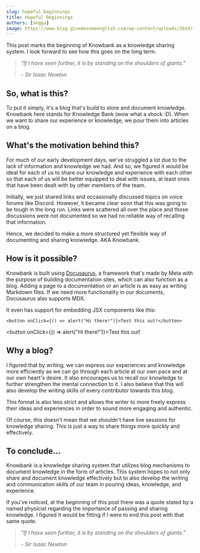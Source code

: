 ---
slug: hopeful-beginnings
title: Hopeful Beginnings
authors: [angga]
image: https://www.blog.givemesomeenglish.com/wp-content/uploads/2014/12/At-The-Beginning-GiveMeSomeEnglish.jpg
---

This post marks the beginning of Knowbank as a knowledge sharing system. I look forward to see how this goes on the long term.

<!--truncate-->

<!-- LINKS -->
[Docusaurus]: https://docusaurus.io/

> _"If I have seen further, it is by standing on the shoulders of giants."_
>
> _- Sir Isaac Newton_


## So, what is this?

To put it simply, it's a blog that's build to store and document knowledge. Knowbank here stands for Knowledge Bank (wow what a shock :D). When we want to share our experience or knowledge, we pour them into articles on a blog.

## What's the motivation behind this?

For much of our early development days, we've struggled a lot due to the lack of information and knowledge we had. And so, we figured it would be ideal for each of us to share our knowledge and experience with each other so that each of us will be better equipped to deal with issues, at least ones that have been dealt with by other members of the team.

Initially, we just shared links and occasionally discussed topics on voice forums like Discord. However, it became clear soon that this was going to be tough in the long run. Links were scattered all over the place and those discussions were not documented so we had no reliable way of recalling that information.

Hence, we decided to make a more structured yet flexible way of documenting and sharing knowledge. AKA Knowbank.


## How is it possible?

Knowbank is built using [Docusaurus], a framework that's made by Meta with the purpose of building documentation sites, which can also function as a blog. Adding a page to a documentation or an article is as easy as writing Markdown files. If we need more functionality in our documents, Docusaurus also supports MDX.

It even has support for embedding JSX components like this:

```tsx title="JSX Example"
<button onClick={() => alert("Hi there!")}>Test this out!</button>
```

<button onClick={() => alert("Hi there!")}>Test this out!</button>


## Why a blog?

I figured that by writing, we can express our experiences and knowledge more efficiently as we can go through each article at our own pace and at our own heart's desire. It also encourages us to recall our knowledge to further strengthen the mental connection to it. I also believe that this will also develop the writing skills of every contributor towards this blog.

This format is also less strict and allows the writer to more freely express their ideas and experiences in order to sound more engaging and authentic.

Of course, this doesn't mean that we shouldn't have live sessions for knowledge sharing. This is just a way to share things more quickly and effectively.


## To conclude...

Knowbank is a knowledge sharing system that utilizes blog mechanisms to document knowledge in the form of articles. This system hopes to not only share and document knowledge effectively but to also develop the writing and communication skills of our team in pouring ideas, knowledge, and experience.

If you've noticed, at the beginning of this post there was a quote stated by a named physicist regarding the importance of passing and sharing knowledge. I figured it would be fitting if I were to end this post with that same quote.

> _"If I have seen further, it is by standing on the shoulders of giants."_
>
> _- Sir Isaac Newton_

